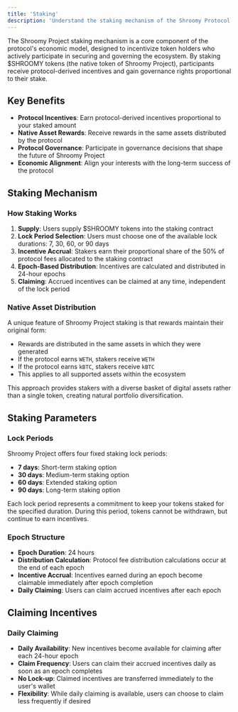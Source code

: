 ```yaml
---
title: 'Staking'
description: 'Understand the staking mechanism of the Shroomy Protocol'
---
```


The Shroomy Project staking mechanism is a core component of the protocol's economic model, designed to incentivize token holders who actively participate in securing and governing the ecosystem. By staking $SHROOMY tokens (the native token of Shroomy Project), participants receive protocol-derived incentives and gain governance rights proportional to their stake.

## Key Benefits

- **Protocol Incentives**: Earn protocol-derived incentives proportional to your staked amount
- **Native Asset Rewards**: Receive rewards in the same assets distributed by the protocol
- **Protocol Governance**: Participate in governance decisions that shape the future of Shroomy Project
- **Economic Alignment**: Align your interests with the long-term success of the protocol

## Staking Mechanism

### How Staking Works

1. **Supply**: Users supply $SHROOMY tokens into the staking contract
2. **Lock Period Selection**: Users must choose one of the available lock durations: 7, 30, 60, or 90 days
3. **Incentive Accrual**: Stakers earn their proportional share of the 50% of protocol fees allocated to the staking contract
4. **Epoch-Based Distribution**: Incentives are calculated and distributed in 24-hour epochs
5. **Claiming**: Accrued incentives can be claimed at any time, independent of the lock period

### Native Asset Distribution

A unique feature of Shroomy Project staking is that rewards maintain their original form:

- Rewards are distributed in the same assets in which they were generated
- If the protocol earns `WETH`, stakers receive `WETH`
- If the protocol earns `kBTC`, stakers receive `kBTC`
- This applies to all supported assets within the ecosystem

This approach provides stakers with a diverse basket of digital assets rather than a single token, creating natural portfolio diversification.

## Staking Parameters

### Lock Periods

Shroomy Project offers four fixed staking lock periods:
- **7 days**: Short-term staking option
- **30 days**: Medium-term staking option
- **60 days**: Extended staking option
- **90 days**: Long-term staking option

Each lock period represents a commitment to keep your tokens staked for the specified duration. During this period, tokens cannot be withdrawn, but continue to earn incentives.

### Epoch Structure

- **Epoch Duration**: 24 hours
- **Distribution Calculation**: Protocol fee distribution calculations occur at the end of each epoch
- **Incentive Accrual**: Incentives earned during an epoch become claimable immediately after epoch completion
- **Daily Claiming**: Users can claim accrued incentives after each epoch

## Claiming Incentives

### Daily Claiming

- **Daily Availability**: New incentives become available for claiming after each 24-hour epoch
- **Claim Frequency**: Users can claim their accrued incentives daily as soon as an epoch completes
- **No Lock-up**: Claimed incentives are transferred immediately to the user's wallet
- **Flexibility**: While daily claiming is available, users can choose to claim less frequently if desired

